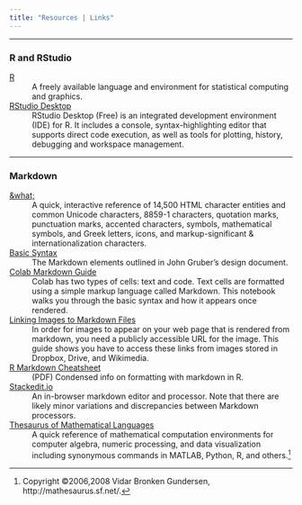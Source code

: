 ```yaml
---
title: "Resources | Links"
---
```


***

### R and RStudio

[R](https://cran.r-project.org/)
:   A freely available language and environment for statistical computing and graphics.

[RStudio Desktop](https://rstudio.com/products/rstudio/)
:   RStudio Desktop (Free) is an integrated development environment (IDE) for R.
    It includes a console, syntax-highlighting editor that supports direct code execution, as well as tools for plotting, history, debugging and workspace management.

***

### Markdown

[\&what\;](http://www.amp-what.com/unicode/search/)
:   A quick, interactive reference of 14,500 HTML character entities and common Unicode characters, 8859-1 characters, quotation marks, punctuation marks, accented characters, symbols, mathematical symbols, and Greek letters, icons, and markup-significant & internationalization characters.

[Basic Syntax](https://www.markdownguide.org/basic-syntax)
:   The Markdown elements outlined in John Gruber's design document.

[Colab Markdown Guide](https://colab.research.google.com/notebooks/markdown_guide.ipynb?authuser=1)
:   Colab has two types of cells: text and code.
    Text cells are formatted using a simple markup language called Markdown.
    This notebook walks you through the basic syntax and how it appears once rendered.

[Linking Images to Markdown Files](https://spatial-data-discovery.github.io/resources-methods.html#linking-images-to-markdown-files)
:   In order for images to appear on your web page that is rendered from markdown, you need a publicly accessible URL for the image.
    This guide shows you have to access these links from images stored in Dropbox, Drive, and Wikimedia.

[R Markdown Cheatsheet](https://rstudio.com/wp-content/uploads/2016/03/rmarkdown-cheatsheet-2.0.pdf)
:   (PDF) Condensed info on formatting with markdown in R.

[Stackedit.io](https://stackedit.io/)
:   An in-browser markdown editor and processor.
    Note that there are likely minor variations and discrepancies between Markdown processors.

[Thesaurus of Mathematical Languages](http://mathesaurus.sourceforge.net/)
:   A quick reference of mathematical computation environments for computer algebra, numeric processing, and data visualization including synonymous commands in MATLAB, Python, R, and others.[^gunderson08]


[^gunderson08]: Copyright &copy;2006,2008 Vidar Bronken Gundersen, http://mathesaurus.sf.net/.
